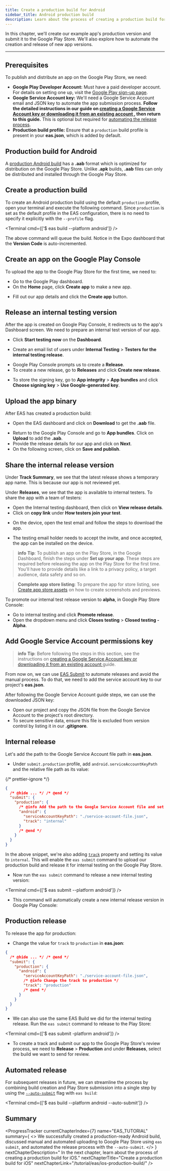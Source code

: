 ```yaml
---
title: Create a production build for Android
sidebar_title: Android production build
description: Learn about the process of creating a production build for Android and automating the release process.
---
```



In this chapter, we'll create our example app's production version and submit it to the Google Play Store. We'll also explore how to automate the creation and release of new app versions.

<VideoBoxLink
  videoId="nxlt8uwqhpE"
  title="Watch: Creating and releasing a production build for Android"
/>

---

## Prerequisites

To publish and distribute an app on the Google Play Store, we need:

- **Google Play Developer Account:** Must have a paid developer account. For details on setting one up, visit the [Google Play sign-up page](https://play.google.com/apps/publish/signup/).
- **Google Service Account key:** We'll need a Google Service Account email and JSON key to automate the app submission process. **Follow the detailed instructions in our guide on [creating a Google Service Account key or downloading it from an existing account ](https://expo.fyi/creating-google-service-account), then return to this guide.** This is optional but required for [automating the release process](#automated-release).
- **Production build profile:** Ensure that a `production` build profile is present in your **eas.json**, which is added by default.

## Production build for Android

A [production Android build](/build/eas-json/#production-builds) has a **.aab** format which is optimized for distribution on the Google Play Store. Unlike **.apk** builds, **.aab** files can only be distributed and installed through the Google Play Store.

<Step label="1">

## Create a production build

To create an Android production build using the default `production` profile, open your terminal and execute the following command. Since `production` is set as the default profile in the EAS configuration, there is no need to specify it explicitly with the `--profile` flag.

<Terminal cmd={['$ eas build --platform android']} />

The above command will queue the build. Notice in the Expo dashboard that the **Version Code** is auto-incremented.

</Step>

<Step label="2">

## Create an app on the Google Play Console

To upload the app to the Google Play Store for the first time, we need to:

- Go to the Google Play dashboard.
- On the **Home** page, click **Create app** to make a new app.

<ContentSpotlight
  alt="Create app on Google Play Console"
  src="/static/images/tutorial/eas/play-store-01.png"
  className="max-w-[800px]"
/>

- Fill out our app details and click the **Create app** button.

<ContentSpotlight
  alt="Create app form on Google Play Console"
  src="/static/images/tutorial/eas/play-store-02.png"
  className="max-w-[800px]"
/>

</Step>

<Step label="3">

## Release an internal testing version

After the app is created on Google Play Console, it redirects us to the app's Dashboard screen. We need to prepare an internal test version of our app.

- Click **Start testing now** on the **Dashboard**.

<ContentSpotlight
  alt="Steps under start testing now on Google Play Console"
  src="/static/images/tutorial/eas/play-store-03.png"
  className="max-w-[800px]"
/>

- Create an email list of users under **Internal Testing** > **Testers for the internal testing release**.

<ContentSpotlight
  alt="Create an email list for internal testers"
  src="/static/images/tutorial/eas/play-store-04.png"
  className="max-w-[800px]"
/>

- Google Play Console prompts us to create a **Release**.
- To create a new release, go to **Releases** and click **Create new release**.

<ContentSpotlight
  alt="Selecting the signing key for the app bundle"
  src="/static/images/tutorial/eas/play-store-05.png"
  className="max-w-[800px]"
/>

- To store the signing key, go to **App integrity** > **App bundles** and click **Choose signing key** > **Use Google-generated key**.

<ContentSpotlight
  alt="Creating a new internal release"
  src="/static/images/tutorial/eas/play-store-06.png"
  className="max-w-[400px]"
/>

</Step>

<Step label="4">

## Upload the app binary

After EAS has created a production build:

- Open the EAS dashboard and click on **Download** to get the **.aab** file.

<ContentSpotlight
  alt="Downloading the aab file"
  src="/static/images/tutorial/eas/play-store-07.png"
/>

- Return to the Google Play Console and go to **App bundles**. Click on **Upload** to add the **.aab**.
- Provide the release details for our app and click on **Next**.
- On the following screen, click on **Save and publish**.

<ContentSpotlight
  alt="Uploading aab file to Google Play Console"
  src="/static/images/tutorial/eas/play-store-08.png"
  className="max-w-[800px]"
/>

</Step>

<Step label="5">

## Share the internal release version

Under **Track Summary**, we see that the latest release shows a temporary app name. This is because our app is not reviewed yet.

<ContentSpotlight
  alt="App pending review on Google Play Console"
  src="/static/images/tutorial/eas/play-store-09.png"
  className="max-w-[800px]"
/>

Under **Releases**, we see that the app is available to internal testers. To share the app with a team of testers:

- Open the Internal testing dashboard, then click on **View release details**.
- Click on **copy link** under **How testers join your test**.

<ContentSpotlight
  alt="Sharing the internal release version"
  src="/static/images/tutorial/eas/play-store-14.png"
  className="max-w-[800px]"
/>

- On the device, open the test email and follow the steps to download the app.

<ContentSpotlight
  alt="Downloading app on the device as an internal tester"
  src="/static/images/tutorial/eas/play-store-15.png"
  className="max-w-[240px]"
/>

- The testing email holder needs to accept the invite, and once accepted, the app can be installed on the device.

<ContentSpotlight
  alt="On accepting the invite, the app can be installed on the device"
  src="/static/images/tutorial/eas/play-store-16.png"
  className="max-w-[240px]"
/>

<ContentSpotlight
  alt="App installed on the device as an internal tester"
  src="/static/images/tutorial/eas/play-store-17.png"
  className="max-w-[260px]"
/>

> **info** **Tip**: To publish an app on the Play Store, in the Google Dashboard, finish the steps under **Set up your app**. These steps are required before releasing the app on the Play Store for the first time. You'll have to provide details like a link to a privacy policy, a target audience, data safety and so on.

> **Complete app store listing**: To prepare the app for store listing, see [Create app store assets](/guides/store-assets/) on how to create screenshots and previews.

<Collapsible summary="Promoting a testing release">

To promote our internal test release version to **alpha**, in Google Play Store Console:

- Go to internal testing and click **Promote release**.
- Open the dropdown menu and click **Closes testing** > **Closed testing - Alpha**.

</Collapsible>

</Step>

<Step label="6">

## Add Google Service Account permissions key

> **info** **Tip**: Before following the steps in this section, see the instructions on [creating a Google Service Account key or downloading it from an existing account ](https://expo.fyi/creating-google-service-account) guide.

From now on, we can use [EAS Submit](/submit/introduction/) to automate releases and avoid the manual process. To do that, we need to add the service account key to our project's **eas.json**.

After following the Google Service Account guide steps, we can use the downloaded JSON key:

- Open our project and copy the JSON file from the Google Service Account to the project's root directory.
- To secure sensitive data, ensure this file is excluded from version control by listing it in our **.gitignore**.

</Step>

<Step label="7">

## Internal release

Let's add the path to the Google Service Account file path in **eas.json**.

- Under `submit.production` profile, add `android.serviceAccountKeyPath` and the relative file path as its value:

{/* prettier-ignore */}
```json
{
  /* @hide ... */ /* @end */
  "submit": {
    "production": {
      /* @info Add the path to the Google Service Account file and set <CODE>track</CODE> to <CODE>internal</CODE> */
      "android": {
        "serviceAccountKeyPath": "./service-account-file.json",
        "track": "internal"
      }
      /* @end */
    }
  }
}
```

In the above snippet, we're also adding [`track`](/eas/json/#track) property and setting its value to `internal`. This will enable the `eas submit` command to upload our production build and release it for internal testing on the Google Play Store.

- Now run the `eas submit` command to release a new internal testing version:

<Terminal cmd={['$ eas submit --platform android']} />

- This command will automatically create a new internal release version in Google Play Console:

<ContentSpotlight
  alt="Automatic internal release version created in Google Play Console by EAS Submit"
  src="/static/images/tutorial/eas/play-store-18.png"
  className="max-w-[800px]"
/>

</Step>

<Step label="8">

## Production release

To release the app for production:

- Change the value for `track` to `production` in **eas.json**:

```json
{
  /* @hide ... */ /* @end */
  "submit": {
    "production": {
      "android": {
        "serviceAccountKeyPath": "./service-account-file.json",
        /* @info Change the track to production */
        "track": "production"
        /* @end */
      }
    }
  }
}
```

- We can also use the same EAS Build we did for the internal testing release. Run the `eas submit` command to release to the Play Store:

<Terminal cmd={['$ eas submit -platform android']} />

- To create a track and submit our app to the Google Play Store's review process, we need to **Release** > **Production** and under **Releases**, select the build we want to send for review.

<ContentSpotlight
  alt="Submitting app for Google Play Store review process"
  src="/static/images/tutorial/eas/play-store-19.png"
  className="max-w-[800px]"
/>

</Step>

<Step label="9">

## Automated release

For subsequent releases in future, we can streamline the process by combining build creation and Play Store submission into a single step by using the [`--auto-submit`](/build/automate-submissions/) flag with `eas build`:

<Terminal cmd={['$ eas build --platform android --auto-submit']} />

</Step>

## Summary

<ProgressTracker
  currentChapterIndex={7}
  name="EAS_TUTORIAL"
  summary={
    <>
      We successfully created a production-ready Android build, discussed manual and automated
      uploading to Google Play Store using <CODE>eas submit</CODE>, and automated the release
      process with the <CODE>--auto-submit</CODE>.
    </>
  }
  nextChapterDescription="
In the next chapter, learn about the process of creating a production build for iOS."
  nextChapterTitle="Create a production build for iOS"
  nextChapterLink="/tutorial/eas/ios-production-build/"
/>
